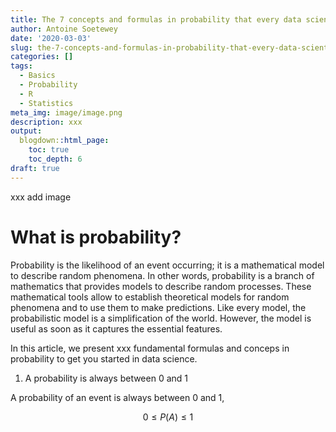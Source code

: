 ```yaml
---
title: The 7 concepts and formulas in probability that every data scientist should know
author: Antoine Soetewey
date: '2020-03-03'
slug: the-7-concepts-and-formulas-in-probability-that-every-data-scientist-should-know
categories: []
tags:
  - Basics
  - Probability
  - R
  - Statistics
meta_img: image/image.png
description: xxx
output:
  blogdown::html_page:
    toc: true
    toc_depth: 6
draft: true
---
```


xxx add image

# What is probability?

Probability is the likelihood of an event occurring; it is a mathematical model to describe random phenomena. In other words, probability is a branch of mathematics that provides models to describe random processes. These mathematical tools allow to establish theoretical models for random phenomena and to use them to make predictions. Like every model, the probabilistic model is a simplification of the world. However, the model is useful as soon as it captures the essential features.

In this article, we present xxx fundamental formulas and conceps in probability to get you started in data science.

1. A probability is always between 0 and 1

A probability of an event is always between 0 and 1,

$$0 \le P(A) \le 1$$